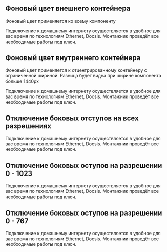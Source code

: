 
## Фоновый цвет внешнего контейнера
Фоновый цвет применяется ко всему компоненту

<Playground style={wrapperStyles}>
    <ContentArea outerBackgroundColor="green">
        <div style={{ color: 'white'}}>
            Подключение к домашнему интернету осуществляется в удобное для вас время по технологиям Ethernet, Docsis.
            Монтажник проведёт все необходимые работы под ключ.
        </div>
    </ContentArea>
</Playground>

## Фоновый цвет внутреннего контейнера
Фоновый цвет применяется к отцентрированному контейнеру с ограниченной шириной.
Разница будет видна при ширине компонента больше 1440px

<Playground style={wrapperStyles}>
    <ContentArea innerBackgroundColor="purple">
        <div style={{ color: 'white'}}>
            Подключение к домашнему интернету осуществляется в удобное для вас время по технологиям Ethernet, Docsis.
            Монтажник проведёт все необходимые работы под ключ.
        </div>
    </ContentArea>
</Playground>

## Отключение боковых отступов на всех разрешениях

<Playground style={wrapperStyles}>
    <ContentArea disableIndents="all" outerBackgroundColor="spbSky2">
        Подключение к домашнему интернету осуществляется в удобное для вас время по технологиям Ethernet, Docsis.
        Монтажник проведёт все необходимые работы под ключ.
    </ContentArea>
</Playground>

## Отключение боковых оступов на разрешении 0 - 1023

<Playground style={wrapperStyles}>
    <ContentArea disableIndents="mobile-tablet" outerBackgroundColor="spbSky2">
        Подключение к домашнему интернету осуществляется в удобное для вас время по технологиям Ethernet, Docsis.
        Монтажник проведёт все необходимые работы под ключ.
    </ContentArea>
</Playground>

## Отключение боковых оступов на разрешении 0 - 767

<Playground style={wrapperStyles}>
    <ContentArea disableIndents="mobile" outerBackgroundColor="spbSky2">
        Подключение к домашнему интернету осуществляется в удобное для вас время по технологиям Ethernet, Docsis.
        Монтажник проведёт все необходимые работы под ключ.
    </ContentArea>
</Playground>
